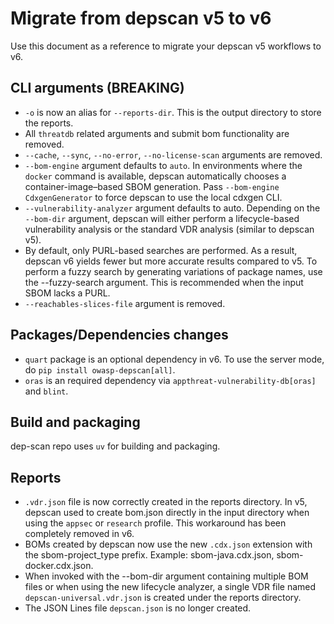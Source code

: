 # Migrate from depscan v5 to v6

Use this document as a reference to migrate your depscan v5 workflows to v6.

## CLI arguments (BREAKING)

- `-o` is now an alias for `--reports-dir`. This is the output directory to store the reports.
- All `threatdb` related arguments and submit bom functionality are removed.
- `--cache`, `--sync`, `--no-error`, `--no-license-scan` arguments are removed.
- `--bom-engine` argument defaults to `auto`. In environments where the `docker` command is available, depscan automatically chooses a container-image–based SBOM generation. Pass `--bom-engine CdxgenGenerator` to force depscan to use the local cdxgen CLI.
- `--vulnerability-analyzer` argument defaults to auto. Depending on the `--bom-dir` argument, depscan will either perform a lifecycle-based vulnerability analysis or the standard VDR analysis (similar to depscan v5).
- By default, only PURL-based searches are performed. As a result, depscan v6 yields fewer but more accurate results compared to v5. To perform a fuzzy search by generating variations of package names, use the --fuzzy-search argument. This is recommended when the input SBOM lacks a PURL.
- `--reachables-slices-file` argument is removed.

## Packages/Dependencies changes

- `quart` package is an optional dependency in v6. To use the server mode, do `pip install owasp-depscan[all]`.
- `oras` is an required dependency via `appthreat-vulnerability-db[oras]` and `blint`.

## Build and packaging

dep-scan repo uses `uv` for building and packaging.

## Reports

- `.vdr.json` file is now correctly created in the reports directory. In v5, depscan used to create bom.json directly in the input directory when using the `appsec` or `research` profile. This workaround has been completely removed in v6.
- BOMs created by depscan now use the new `.cdx.json` extension with the sbom-project_type prefix. Example: sbom-java.cdx.json, sbom-docker.cdx.json.
- When invoked with the --bom-dir argument containing multiple BOM files or when using the new lifecycle analyzer, a single VDR file named `depscan-universal.vdr.json` is created under the reports directory.
- The JSON Lines file `depscan.json` is no longer created.
